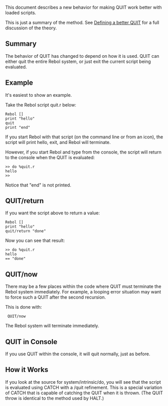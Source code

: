 This document describes a new behavior for making QUIT work better with loaded scripts.

This is just a summary of the method. See [[Defining a better QUIT]] for a full discussion of the theory.

==Summary==

The behavior of QUIT has changed to depend on how it is used. QUIT can either quit the entire Rebol system, or just exit the current script being evaluated.

==Example==

It's easiest to show an example.

Take the Rebol script quit.r below:

 Rebol []
 print "hello"
 quit
 print "end"

If you start Rebol with that script (on the command line or from an icon), the script will print hello, exit, and Rebol will terminate.

However, if you start Rebol and type from the console, the script will return to the console when the QUIT is evaluated:

 >> do %quit.r
 hello
 >>

Notice that "end" is not printed.

==QUIT/return==

If you want the script above to return a value:

 Rebol []
 print "hello"
 quit/return "done"

Now you can see that result:

 >> do %quit.r
 hello
 == "done"

==QUIT/now==

There may be a few places within the code where QUIT must terminate the Rebol system immediately. For example, a looping error situation may want to force such a QUIT after the second recursion.

This is done with:

  QUIT/now

The Rebol system will terminate immediately.

==QUIT in Console==

If you use QUIT within the console, it will quit normally, just as before.

==How it Works==

If you look at the source for system/intrinsic/do, you will see that the script is evaluated using CATCH with a /quit refinement.  This is a special variation of CATCH that is capable of catching the QUIT when it is thrown. (The QUIT throw is identical to the method used by HALT.)